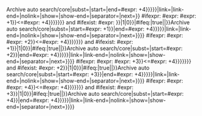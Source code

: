 <includeonly>{{{{{subst|}}}Archive auto search/core|subst={{{subst|}}}|start={{{start}}}|end={{{end|{{{{{subst|}}}#expr: {{{start}}}+4}}}}}|link={{{link|}}}|link-end={{{link-end|}}}|nolink={{{nolink|}}}|show={{{show|}}}|show-end={{{show-end|}}}|separator={{{separator|}}}|next={{{next|}}}}}</includeonly><noinclude><!--

--></noinclude><includeonly>{{{{{subst|}}}#ifexpr: {{{{{subst|}}}#expr: {{{{{subst|}}}#expr: {{{start}}}+1}}<={{{end|{{{{{subst|}}}#expr: {{{start}}}+4}}}}}}} and {{{{{subst|}}}#ifexist: {{{link|}}}{{{{{subst|}}}#expr: {{{start}}}}}{{{link-end|}}}|1|0}}|{{{{{subst|}}}#ifeq:{{{next|}}}|true||{{{separator|}}}}}{{{{{subst|}}}Archive auto search/core|subst={{{subst|}}}|start={{{{{subst|}}}#expr: {{{start}}}+1}}|end={{{end|{{{{{subst|}}}#expr: {{{start}}}+4}}}}}|link={{{link|}}}|link-end={{{link-end|}}}|nolink={{{nolink|}}}|show={{{show|}}}|show-end={{{show-end|}}}|separator={{{separator|}}}|next={{{next|}}}}}}}</includeonly><noinclude><!--

--></noinclude><includeonly>{{{{{subst|}}}#ifexpr: {{{{{subst|}}}#expr: {{{{{subst|}}}#expr: {{{start}}}+2}}<={{{end|{{{{{subst|}}}#expr: {{{start}}}+4}}}}}}} and {{{{{subst|}}}#ifexist: {{{link|}}}{{{{{subst|}}}#expr: {{{start}}}+1}}{{{link-end|}}}|1|0}}|{{{{{subst|}}}#ifeq:{{{next|}}}|true||{{{separator|}}}}}{{{{{subst|}}}Archive auto search/core|subst={{{subst|}}}|start={{{{{subst|}}}#expr: {{{start}}}+2}}|end={{{end|{{{{{subst|}}}#expr: {{{start}}}+4}}}}}|link={{{link|}}}|link-end={{{link-end|}}}|nolink={{{nolink|}}}|show={{{show|}}}|show-end={{{show-end|}}}|separator={{{separator|}}}|next={{{next|}}}}}}}</includeonly><noinclude><!--

--></noinclude><includeonly>{{{{{subst|}}}#ifexpr: {{{{{subst|}}}#expr: {{{{{subst|}}}#expr: {{{start}}}+3}}<={{{end|{{{{{subst|}}}#expr: {{{start}}}+4}}}}}}} and {{{{{subst|}}}#ifexist: {{{link|}}}{{{{{subst|}}}#expr: {{{start}}}+2}}{{{link-end|}}}|1|0}}|{{{{{subst|}}}#ifeq:{{{next|}}}|true||{{{separator|}}}}}{{{{{subst|}}}Archive auto search/core|subst={{{subst|}}}|start={{{{{subst|}}}#expr: {{{start}}}+3}}|end={{{end|{{{{{subst|}}}#expr: {{{start}}}+4}}}}}|link={{{link|}}}|link-end={{{link-end|}}}|nolink={{{nolink|}}}|show={{{show|}}}|show-end={{{show-end|}}}|separator={{{separator|}}}|next={{{next|}}}}}}}</includeonly><noinclude><!--

--></noinclude><includeonly>{{{{{subst|}}}#ifexpr: {{{{{subst|}}}#expr: {{{{{subst|}}}#expr: {{{start}}}+4}}<={{{end|{{{{{subst|}}}#expr: {{{start}}}+4}}}}}}} and {{{{{subst|}}}#ifexist: {{{link|}}}{{{{{subst|}}}#expr: {{{start}}}+3}}{{{link-end|}}}|1|0}}|{{{{{subst|}}}#ifeq:{{{next|}}}|true||{{{separator|}}}}}{{{{{subst|}}}Archive auto search/core|subst={{{subst|}}}|start={{{{{subst|}}}#expr: {{{start}}}+4}}|end={{{end|{{{{{subst|}}}#expr: {{{start}}}+4}}}}}|link={{{link|}}}|link-end={{{link-end|}}}|nolink={{{nolink|}}}|show={{{show|}}}|show-end={{{show-end|}}}|separator={{{separator|}}}|next={{{next|}}}}}}}</includeonly>